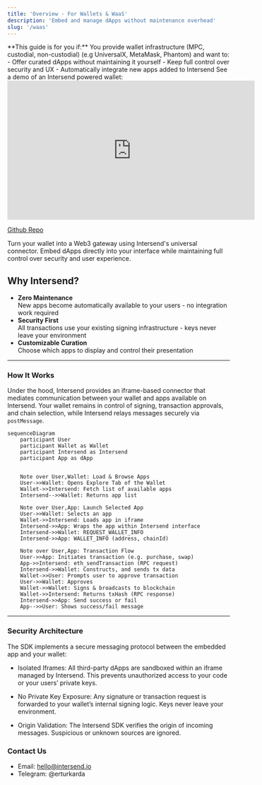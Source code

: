 ```yaml
---
title: 'Overview - For Wallets & WaaS'
description: 'Embed and manage dApps without maintenance overhead'
slug: '/waas'
---
```


<Note>
**This guide is for you if:**  
You provide wallet infrastructure (MPC, custodial, non-custodial) (e.g UniversalX, MetaMask, Phantom) and want to:
- Offer curated dApps without maintaining it yourself
- Keep full control over security and UX
- Automatically integrate new apps added to Intersend
</Note>


<Tip>
  See a demo of an Intersend powered wallet:

  <iframe
  width="560"
  height="315"
  src="https://www.youtube.com/embed/tb8bpSt_qAY?si=CrAPF8gv57AiUIkd"
  title="YouTube video player"
  frameborder="0"
  allow="accelerometer; autoplay; clipboard-write; encrypted-media; gyroscope; picture-in-picture"
  allowfullscreen
></iframe>

[Github Repo](https://github.com/intersend/demo-wallet)


</Tip>

Turn your wallet into a Web3 gateway using Intersend's universal connector. Embed dApps directly into your interface while maintaining full control over security and user experience.

## Why Intersend?

- **Zero Maintenance**  
  New apps become automatically available to your users - no integration work required
- **Security First**  
  All transactions use your existing signing infrastructure - keys never leave your environment
- **Customizable Curation**  
  Choose which apps to display and control their presentation

---

### How It Works

Under the hood, Intersend provides an iframe-based connector that mediates communication between your wallet and apps available on Intersend. Your wallet remains in control of signing, transaction approvals, and chain selection, while Intersend relays messages securely via `postMessage`.


```mermaid
sequenceDiagram
    participant User
    participant Wallet as Wallet
    participant Intersend as Intersend
    participant App as dApp


    Note over User,Wallet: Load & Browse Apps
    User->>Wallet: Opens Explore Tab of the Wallet
    Wallet->>Intersend: Fetch list of available apps
    Intersend-->>Wallet: Returns app list

    Note over User,App: Launch Selected App
    User->>Wallet: Selects an app
    Wallet->>Intersend: Loads app in iframe
    Intersend->>App: Wraps the app within Intersend interface
    Intersend->>Wallet: REQUEST_WALLET_INFO
    Intersend->>App: WALLET_INFO (address, chainId)

    Note over User,App: Transaction Flow
    User->>App: Initiates transaction (e.g. purchase, swap)
    App->>Intersend: eth_sendTransaction (RPC request)
    Intersend->>Wallet: Constructs, and sends tx data
    Wallet->>User: Prompts user to approve transaction
    User->>Wallet: Approves
    Wallet->>Wallet: Signs & broadcasts to blockchain
    Wallet->>Intersend: Returns txHash (RPC response)
    Intersend->>App: Send success or fail
    App-->>User: Shows success/fail message
```
---

### Security Architecture

The SDK implements a secure messaging protocol between the embedded app and your wallet:

- Isolated Iframes:
All third-party dApps are sandboxed within an iframe managed by Intersend. This prevents unauthorized access to your code or your users’ private keys.

- No Private Key Exposure:
Any signature or transaction request is forwarded to your wallet’s internal signing logic. Keys never leave your environment.

- Origin Validation:
The Intersend SDK verifies the origin of incoming messages. Suspicious or unknown sources are ignored.


### Contact Us

- Email: hello@intersend.io
- Telegram: @erturkarda
